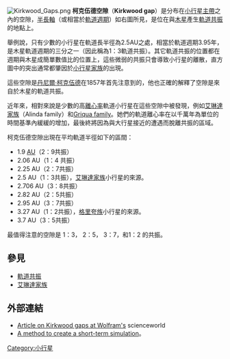 [[File:Kirkwood_Gaps.png|thumb]]
'''柯克伍德空隙'''（'''Kirkwood gap'''）是分布在[[小行星|小行星]][[小行星帶|主帶]]之內的空隙，[[半長軸|半長軸]]（或相當於[[軌道週期|軌道週期]]）如右圖所見，是位在與[[木星|木星]]產生[[軌道共振|軌道共振]]的地點上。

舉例說，只有少數的小行星在軌道長半徑為2.5AU之處，相當於軌道週期3.95年，是木星軌道週期的三分之一（因此稱為1：3軌道共振）。其它軌道共振的位置都在週期與木星成簡單數值比的位置上，這些微弱的共振只會導致小行星的離散，直方圖中的突出通常都肇因於[[小行星家族|小行星家族]]的出現。

這些空隙是[[丹尼爾·柯克伍德|丹尼爾·柯克伍德]]在1857年首先注意到的，他也正確的解釋了空隙是來自於木星的軌道共振。

近年來，相對來說是少數的高[[離心率|離心率]]軌道小行星在這些空隙中被發現，例如[[艾琳達家族|艾琳達家族]]（Alinda family）和[[Griqua_family|Griqua family]]。她們的軌道離心率在以千萬年為單位的時間基準內緩緩的增加，最後終將因為與大行星接近的遭遇而脫離共振的區域。

柯克伍德空隙出現在平均軌道半徑如下的區間：

* 1.9 [[天文單位|AU]]（2：9共振）
* 2.06 AU（1：4 共振）
* 2.25 AU（2：7共振）
* 2.5 AU（1：3共振），[[艾琳達家族|艾琳達家族]]小行星的來源。
* 2.706 AU（3：8共振）
* 2.82 AU（2：5共振）
* 2.95 AU（3：7共振）
* 3.27 AU（1：2共振），[[格里夸族|格里夸族]]小行星的來源。
* 3.7 AU（3：5共振）

最值得注意的空隙是 1：3， 2：5， 3：7，和1：2 的共振。

== 參見 ==
* [[軌道共振|軌道共振]]
* [[艾琳達家族|艾琳達家族]]

== 外部連結 ==
* [http://scienceworld.wolfram.com/astronomy/KirkwoodGaps.html Article on Kirkwood gaps at Wolfram's] {{Wayback|url=http://scienceworld.wolfram.com/astronomy/KirkwoodGaps.html |date=20210715035334 }} scienceworld
* [https://web.archive.org/web/20110716210012/http://www.physics.udel.edu/~jim/solarsystem/Motion%20of%20an%20asteroid.htm A method to create a short-term simulation]。

{{小行星}}

[[Category:小行星|Category:小行星]]